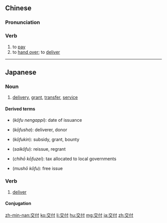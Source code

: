 ==Chinese==
{{zh-forms}}

===Pronunciation===
{{zh-pron
|m=jiāofù
|c=gaau1 fu6
|mn=kau-hù
|cat=v
}}

===Verb===
{{zh-verb}}

# to [[pay]]
# to [[hand over]]; to [[deliver]]

{{zh-cat|Advanced}}

----

==Japanese==
{{ja-kanjitab|こう|ふ|yomi=on}}

===Noun===
{{ja-noun|こうふ}}

# [[delivery]], [[grant]], [[transfer]], [[service]]

====Derived terms====
{{der-top}}
* {{l|ja|交付年月日}} (''kōfu nengappi''): date of issuance
* {{l|ja|交付者}} (''kōfusha''): deliverer, donor
* {{l|ja|交付金}} (''kōfukin''): subsidy, grant, bounty
{{der-mid}}
* {{l|ja|再交付}} (''saikōfu''): reissue, regrant
* {{l|ja|地方交付税}} (''chihō kōfuzei''): tax allocated to local governments
* {{l|ja|無償交付}} (''mushō kōfu''): free issue
{{der-bottom}}

===Verb===
{{ja-verb-suru|こうふ}}

# [[deliver]]

====Conjugation====
{{ja-suru|こうふ}}

[[zh-min-nan:交付]]
[[ko:交付]]
[[li:交付]]
[[hu:交付]]
[[mg:交付]]
[[ja:交付]]
[[zh:交付]]